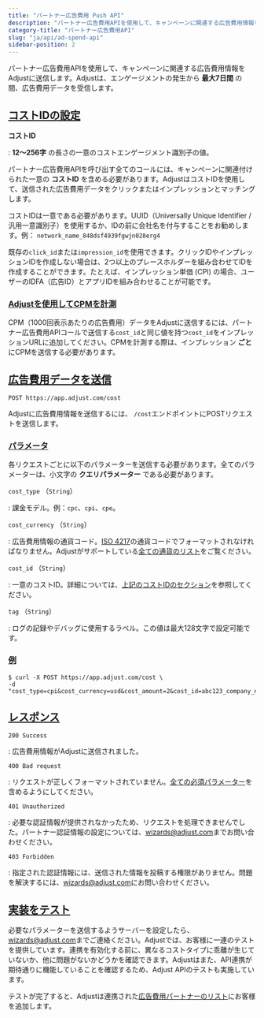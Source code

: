 ```yaml
---
title: "パートナー広告費用 Push API"
description: "パートナー広告費用APIを使用して、キャンペーンに関連する広告費用情報をAdjustに送信します。"
category-title: "パートナー広告費用API"
slug: "ja/api/ad-spend-api"
sidebar-position: 2
---
```


パートナー広告費用APIを使用して、キャンペーンに関連する広告費用情報をAdjustに送信します。Adjustは、エンゲージメントの発生から **最大7日間** の間、広告費用データを受信します。

## [コストIDの設定](cost-id)

**コストID**

: **12〜256字** の長さの一意のコストエンゲージメント識別子の値。

パートナー広告費用APIを呼び出す全てのコールには、キャンペーンに関連付けられた一意の **コストID** を含める必要があります。AdjustはコストIDを使用して、送信された広告費用データをクリックまたはインプレッションとマッチングします。

コストIDは一意である必要があります。UUID（Universally Unique Identifier / 汎用一意識別子）を使用するか、IDの前に会社名を付与することをお勧めします。例： `network_name_848dsf4939fgwjn028erg4`

既存の`click_id`または`impression_id`を使用できます。クリックIDやインプレッションIDを作成しない場合は、2つ以上のプレースホルダーを組み合わせてIDを作成することができます。たとえば、インプレッション単価 \(CPI\) の場合、ユーザーのIDFA（広告ID）とアプリIDを組み合わせることが可能です。

### [Adjustを使用してCPMを計測](measure-cpm-with-adjust)

CPM（1000回表示あたりの広告費用）データをAdjustに送信するには、パートナー広告費用APIコールで送信する`cost_id`と同じ値を持つ`cost_id`をインプレッションURLに追加してください。CPMを計測する際は、インプレッション **ごと** にCPMを送信する必要があります。

## [広告費用データを送信](send-ad-spend-data)

<CodeBlock title="エンドポイント" highlight="/cost">

```http
POST https://app.adjust.com/cost
```

</CodeBlock>

Adjustに広告費用情報を送信するには、 `/cost`エンドポイントにPOSTリクエストを送信します。

### [パラメータ](parameters)

各リクエストごとに以下のパラメーターを送信する必要があります。全てのパラメーターは、小文字の **クエリパラメーター** である必要があります。

`cost_type` （`String`）

: 課金モデル。例：`cpc`、`cpi`、`cpe`。

`cost_currency` （`String`）

: 広告費用情報の通貨コード。[ISO 4217](https://www.iban.com/currency-codes)の通貨コードでフォーマットされなければなりません。Adjustがサポートしている[全ての通貨のリスト](https://help.adjust.com/ja/article/supported-currencies)をご覧ください。

`cost_id` （`String`）

: 一意のコストID。詳細については、[上記のコストIDのセクション](#cost-id)を参照してください。

`tag` （`String`）

: ログの記録やデバッグに使用するラベル。この値は最大128文字で設定可能です。

### [例](example)

<CodeBlock title="cURL" highlight="cost_type, cost_currency, cost_amount, cost_id, tag">

```console
$ curl -X POST https://app.adjust.com/cost \
-d "cost_type=cpi&cost_currency=usd&cost_amount=2&cost_id=abc123_company_name_test_1&tag=company_name_test"
```

</CodeBlock>

## [レスポンス](responses)

`200 Success`

: 広告費用情報がAdjustに送信されました。

`400 Bad request`

: リクエストが正しくフォーマットされていません。[全ての必須パラメーター](#parameters)を含めるようにしてください。

`401 Unauthorized`

: 必要な認証情報が提供されなかったため、リクエストを処理できませんでした。パートナー認証情報の設定については、[wizards@adjust.com](mailto:wizards@adjust.com)までお問い合わせください。

`403 Forbidden`

: 指定された認証情報には、送信された情報を投稿する権限がありません。問題を解決するには、[wizards@adjust.com](mailto:wizards@adjust.com)にお問い合わせください。

## [実装をテスト](test-your-integration)

必要なパラメーターを送信するようサーバーを設定したら、[wizards@adjust.com](mailto:wizards@adjust.com)までご連絡ください。Adjustでは、お客様に一連のテストを提供しています。連携を有効化する前に、異なるコストタイプに乖離が生じていないか、他に問題がないかどうかを確認できます。Adjustはまた、API連携が期待通りに機能していることを確認するため、Adjust APIのテストも実施しています。

テストが完了すると、Adjustは連携された[広告費用パートナーのリスト](https://help.adjust.com/ja/article/ad-spend-api-integrations#supported-partners)にお客様を追加します。
